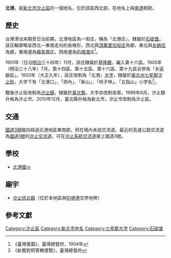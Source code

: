 {{noteTA
|1 = zh-cn:庄; zh-hk:庄; zh-tw:庄;
}}
'''北港'''，是[[新北市|新北市]][[汐止區|汐止區]]的一個地名，位於該區西北部，在地名上與[[南港區|南港]]相對。
{{Min-nan
| title     = 北港
| img       = 
| caption   = 
| choan-han = 北港
| han-lo    = 
| choan-lo  = pak-káng
| tai-lo    = pak-káng
}}

== 歷史 ==
台灣清治末期至日治前期，北港地區為一街庄，稱為「北港庄」，隸屬於[[石碇堡|石碇堡]]。該庄輪廓略呈西北—東南走向的長條形，西北與[[頂萬里加投庄|頂萬里加投庄]]為鄰，東北與[[友蚋庄|友蚋庄]]為鄰，東南邊為[[鄉長厝庄|鄉長厝庄]]，西南邊為[[叭嗹港庄|叭嗹港庄]]<ref>《臺灣堡圖》，臺灣總督府，1904年</ref>。

1901年（日治[[明治|明治]]三十四年）11月，該庄隸屬於[[基隆廳|基隆廳]]，編入第十六區。1905年（明治三十八年）7月，第十四區、第十五區、第十六區、第十九區合併為「水返腳區」。1920年（大正九年），該庄改制為「北港」[[大字|大字]]，隸屬於[[臺北州|臺北州]][[七星郡|七星郡]][[汐止街|汐止街]]，大字下有「北港口」、「烘內」、「新山」、「柯子林」、「五指山」小字名<ref>《新舊對照管轄便覽》，臺灣總督府</ref>。

戰後汐止街改制為[[汐止鎮|汐止鎮]]，隸屬於[[臺北縣|臺北縣]]，大字亦改制為里。1999年6月，汐止鎮升格為汐止市。2010年12月，臺北縣升格為新北市，汐止市改制為汐止區。

==交通==
[[福爾摩沙高速公路|國道3號]]縱向經過北港地區東南部，但在境內未設交流道。最近的高速公路交流道為[[中山高速公路|國道1號]]的[[汐止交流道|汐止交流道]]，可在[[汐止系統交流道|汐止系統交流道]]接上國道3號。

==學校==
*[[北港國小|北港國小]]

==廟宇==
*[[汐止拱北殿|汐止拱北殿]]（位於本地區與[[叭嗹港|叭嗹港]]交界地帶）

== 參考文獻 ==
{{Reflist}}

{{七星郡}}

[[Category:汐止區|Category:汐止區]]
[[Category:新北市地名|Category:新北市地名]]
[[Category:七星郡大字|Category:七星郡大字]]
[[Category:石碇堡|Category:石碇堡]]